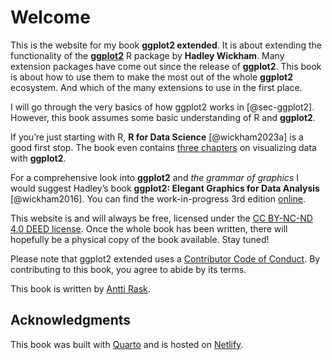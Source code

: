 # Welcome {.unnumbered}

This is the website for my book **ggplot2 extended**. It is about extending the functionality of the [**ggplot2**](https://ggplot2.tidyverse.org/) R package by **Hadley Wickham**. Many extension packages have come out since the release of **ggplot2**. This book is about how to use them to make the most out of the whole **ggplot2** ecosystem. And which of the many extensions to use in the first place.

I will go through the very basics of how ggplot2 works in [@sec-ggplot2]. However, this book assumes some basic understanding of R and **ggplot2**.

If you're just starting with R, **R for Data Science** [@wickham2023a] is a good first stop. The book even contains [three chapters](https://r4ds.hadley.nz/visualize) on visualizing data with **ggplot2**.

For a comprehensive look into **ggplot2** and *the grammar of graphics* I would suggest Hadley’s book **ggplot2: Elegant Graphics for Data Analysis** [@wickham2016]. You can find the work-in-progress 3rd edition [online](https://ggplot2-book.org/).

This website is and will always be free, licensed under the [CC BY-NC-ND 4.0 DEED license](https://creativecommons.org/licenses/by-nc-nd/4.0/). Once the whole book has been written, there will hopefully be a physical copy of the book available. Stay tuned!

Please note that ggplot2 extended uses a [Contributor Code of Conduct](https://www.contributor-covenant.org/version/2/1/code_of_conduct/). By contributing to this book, you agree to abide by its terms.

This book is written by [Antti Rask](https://www.linkedin.com/in/anttirask/).

## Acknowledgments

This book was built with [Quarto](https://quarto.org/) and is hosted on [Netlify](https://www.netlify.com/).
